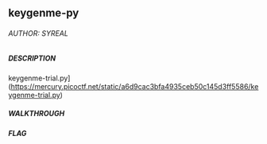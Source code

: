 ## keygenme-py

###### AUTHOR: SYREAL
##### DESCRIPTION
keygenme-trial.py](https://mercury.picoctf.net/static/a6d9cac3bfa4935ceb50c145d3ff5586/keygenme-trial.py)

##### WALKTHROUGH

##### FLAG